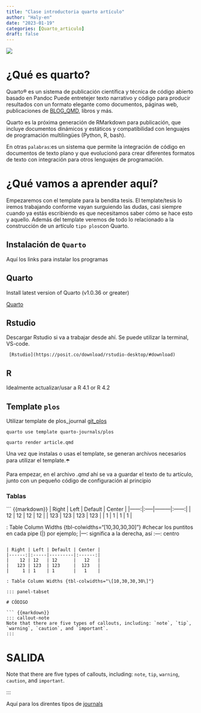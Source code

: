 ```yaml
---
title: "Clase introductoria quarto artículo"
author: "Haly-en"
date: "2023-01-19"
categories: [Quarto_articulo]
draft: false
---
```


![](quarto.png)

# ¿Qué es quarto?

Quarto® es un sistema de publicación científica y técnica de código abierto basado en Pandoc Puede entretejer texto narrativo y código para producir resultados con un formato elegante como documentos, páginas web, publicaciones de [BLOG_QMD](https://ivelasq.quarto.pub/building-a-blog-with-quarto/workflow/write-docs/), libros y más.

Quarto es la próxima generación de RMarkdown para publicación, que incluye documentos dinámicos y estáticos y compatibilidad con lenguajes de programación multilingües (Python, R, bash).

En otras `palabras`:es un sistema que permite la integración de código en documentos de texto plano y que evolucionó para crear diferentes formatos de texto con integración para otros lenguajes de programación. 


# ¿Qué vamos a aprender aquí?

Empezaremos con el template para la bendita tesis.
El template/tesis lo iremos trabajando conforme vayan surguiendo las dudas, casi siempre cuando ya estás escribiendo es que necesitamos saber cómo se hace esto y aquello. 
Además del template veremos de todo lo relacionado a la construcción de un artículo `tipo plos`con Quarto.\n 

::: panel-tabset
## Instalación de `Quarto`

Aquí los links para instalar los programas

::: panel-tabset
## Quarto

Install latest version of Quarto (v1.0.36 or greater)

[Quarto](https://quarto.org/docs/get-started/)

## Rstudio

Descargar Rstudio si va a trabajar desde ahí. Se puede utilizar la terminal, VS-code.

     [Rstudio](https://posit.co/download/rstudio-desktop/#download)

## R

Idealmente actualizar/usar a R 4.1 or R 4.2
:::

## Template `plos`

Utilizar template de plos_journal [git_plos](https://github.com/quarto-journals/plos/blob/main/README.md)

    quarto use template quarto-journals/plos

    quarto render article.qmd 
:::

Una vez que instalas o usas el template, se generan archivos necesarios para utilizar el template.☂️

Para empezar, en el archivo *.qmd* ahí se va a guardar el texto de tu artículo, junto con un pequeño código de configuración al principio



### Tablas

``` {{markdown}}
| Right | Left | Default | Center |
|------:|:-----|---------|:------:|
|    12 | 12   | 12      |   12   |
|   123 | 123  | 123     |  123   |
|     1 | 1    | 1       |   1    |

: Table Column Widths {tbl-colwidths="[10,30,30,30]"}
#checar los puntitos en cada pipe (|) por ejemplo;  |---: significa a la derecha, así :---: centro  
```

| Right | Left | Default | Center |
|------:|:-----|---------|:------:|
|    12 | 12   | 12      |   12   |
|   123 | 123  | 123     |  123   |
|     1 | 1    | 1       |   1    |

: Table Column Widths {tbl-colwidths="\[10,30,30,30\]"}

::: panel-tabset

# CÓDIGO

``` {{markdown}}
::: callout-note
Note that there are five types of callouts, including: `note`, `tip`, `warning`, `caution`, and `important`.
:::

```
# SALIDA

::: callout-note
Note that there are five types of callouts, including: `note`, `tip`, `warning`, `caution`, and `important`.
:::
:::

Aquí para los direntes tipos de [journals](https://github.com/quarto-journals)
